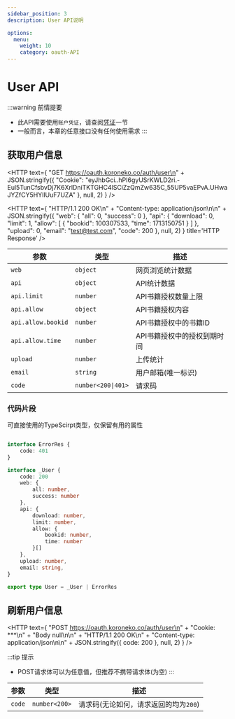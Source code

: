 ```yaml
---
sidebar_position: 3
description: User API说明

options:
  menu:
    weight: 10
    category: oauth-API
---
```


# User API

:::warning 前情提要
- 此API需要使用`账户凭证`，请查阅[凭证](/docs/oauth-API/token)一节
- 一般而言，本章的任意接口没有任何使用需求
:::

## 获取用户信息


<HTTP text={
    "GET https://oauth.koroneko.co/auth/user\n" +
    JSON.stringify({
        "Cookie": "eyJhbGci..hPI6gyUSrKWLD2ri.-Eul5TunCfsbvDj7K6XrlDniTKTGHC4lSCiZzQmZw635C_55UP5vaEPvA.UHwaJYZfCY5HYlIUuF7UZA"
    }, null, 2)
} />

<HTTP text={
    "HTTP/1.1 200 OK\n" +
    "Content-type: application/json\n\n" +
    JSON.stringify({
        "web": {
            "all": 0,
            "success": 0
        },
        "api": {
            "download": 0,
            "limit": 1,
            "allow": [
                {
                    "bookid": 100307533,
                    "time": 1713150751
                }
            ]
        },
        "upload": 0,
        "email": "test@test.com",
        "code": 200
    }, null, 2)
} title='HTTP Response' />


| 参数 | 类型 | 描述 |
| --- | --- |  --- |
| `web` | `object` | 网页浏览统计数据 |
| `api` | `object` |  API统计数据 |
| `api.limit` | `number` |  API书籍授权数量上限 |
| `api.allow` | `object` |  API书籍授权内容 |
| `api.allow.bookid` | `number` |  API书籍授权中的书籍ID |
| `api.allow.time` | `number` |  API书籍授权中的授权到期时间 |
| `upload` | `number` |  上传统计 |
| `email` | `string` |  用户邮箱(唯一标识) |
| `code` | `number<200\|401>` |  请求码 |

### 代码片段

可直接使用的TypeScirpt类型，仅保留有用的属性

```ts

interface ErrorRes {
    code: 401
}

interface _User {
    code: 200
    web: {
        all: number,
        success: number
    },
    api: {
        download: number,
        limit: number,
        allow: {
            bookid: number,
            time: number
        }[]
    },
    upload: number,
    email: string,
}

export type User = _User | ErrorRes

```

## 刷新用户信息

<HTTP text={
    "POST https://oauth.koroneko.co/auth/user\n" +
    "Cookie: ***\n" + 
    "Body null\n\n" +
    "HTTP/1.1 200 OK\n" +
    "Content-type: application/json\n\n" +
    JSON.stringify({ code: 200 }, null, 2)
} />

:::tip 提示
- POST请求体可以为任意值，但推荐不携带请求体(为空)
:::

| 参数 | 类型 | 描述 |
| --- | --- |  --- |
| `code` | `number<200>` | 请求码(无论如何，请求返回的均为`200`) |

